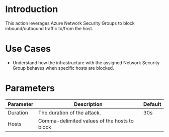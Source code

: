 # Introduction

This action leverages Azure Network Security Groups to block inbound/outbound traffic to/from the host. 

# Use Cases

- Understand how the infrastructure with the assigned Network Security Group behaves when specific hosts are blocked. 


# Parameters

| Parameter   | Description                                                                       | Default |
| ----------- | --------------------------------------------------------------------------------- | ------- |
| Duration    | The duration of the attack.                                                       | 30s     |
| Hosts       | Comma-delimited values of the hosts to block                                      |         |
